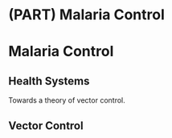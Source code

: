 # (PART) Malaria Control {-}

# Malaria Control

## Health Systems

Towards a theory of vector control. 

## Vector Control 